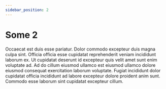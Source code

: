 ```yaml
---
sidebar_position: 2
---
```


# Some 2

Occaecat est duis esse pariatur. Dolor commodo excepteur duis magna culpa sint. Officia officia esse cupidatat reprehenderit veniam incididunt laborum ex. Ut cupidatat deserunt id excepteur quis velit amet sunt enim voluptate ad. Ad do cillum eiusmod ullamco est eiusmod ullamco dolore eiusmod consequat exercitation laborum voluptate. Fugiat incididunt dolor cupidatat officia incididunt ad labore excepteur dolore proident anim sunt. Commodo esse laborum sint cupidatat excepteur cillum.
